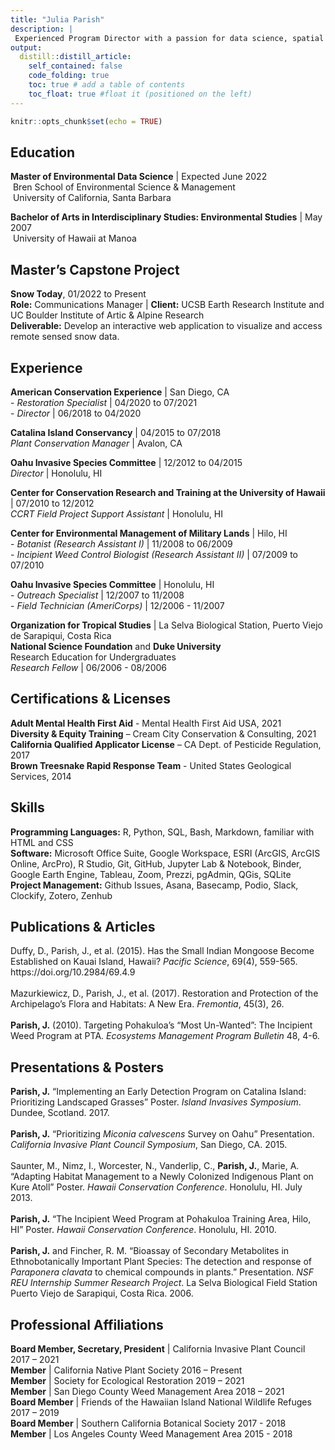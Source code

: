 ```yaml
---
title: "Julia Parish"
description: |
 Experienced Program Director with a passion for data science, spatial analysis, and conservation.
output:
  distill::distill_article:
    self_contained: false
    code_folding: true
    toc: true # add a table of contents
    toc_float: true #float it (positioned on the left)
---
```


```r
knitr::opts_chunk$set(echo = TRUE)

```

## **Education**
**Master of Environmental Data Science** | Expected June 2022
<br>&nbsp;Bren School of Environmental Science & Management
<br>&nbsp;University of California, Santa Barbara

**Bachelor of Arts in Interdisciplinary Studies: Environmental Studies** | May 2007
<br>&nbsp;University of Hawaii at Manoa

## **Master's Capstone Project**
**Snow Today**, 01/2022 to Present<br>
**Role:** Communications Manager | **Client:** UCSB Earth Research Institute and UC Boulder Institute of Artic & Alpine Research<br> 
**Deliverable:** Develop an interactive web application to visualize and access remote sensed snow data. 

## **Experience**

**American Conservation Experience** | San Diego, CA
<br>- *Restoration Specialist* | 04/2020 to 07/2021
<br>- *Director* | 06/2018 to 04/2020

**Catalina Island Conservancy** | 04/2015 to 07/2018
<br>*Plant Conservation Manager* | Avalon, CA

**Oahu Invasive Species Committee** | 12/2012 to 04/2015<br>
*Director* | Honolulu, HI

**Center for Conservation Research and Training at the University of Hawaii** | 07/2010 to 12/2012<br>
*CCRT Field Project Support Assistant* | Honolulu, HI

**Center for Environmental Management of Military Lands** | Hilo, HI
<br>- *Botanist (Research Assistant I)* | 11/2008 to 06/2009
<br>- *Incipient Weed Control Biologist (Research Assistant II)* | 07/2009 to 07/2010

**Oahu Invasive Species Committee** | Honolulu, HI
<br>- *Outreach Specialist* | 12/2007 to 11/2008
<br>- *Field Technician (AmeriCorps)* | 12/2006 - 11/2007

**Organization for Tropical Studies** | La Selva Biological Station, Puerto Viejo de Sarapiqui, Costa Rica <br>
**National Science Foundation** and **Duke University** <br>
Research Education for Undergraduates <br>
*Research Fellow* | 06/2006 - 08/2006


## Certifications & Licenses

**Adult Mental Health First Aid** - Mental Health First Aid USA, 2021 <br>
**Diversity & Equity Training** – Cream City Conservation & Consulting, 2021 <br>
**California Qualified Applicator License** – CA Dept. of Pesticide Regulation, 2017<br>
**Brown Treesnake Rapid Response Team** - United States Geological Services, 2014<br>

## Skills

| **Programming Languages:** R, Python, SQL, Bash, Markdown, familiar with HTML and CSS
| **Software:** Microsoft Office Suite, Google Workspace, ESRI (ArcGIS, ArcGIS Online, ArcPro), R Studio, Git, GitHub, Jupyter Lab & Notebook, Binder, Google Earth Engine, Tableau, Zoom, Prezzi, pgAdmin, QGis, SQLite
| **Project Management:** Github Issues, Asana, Basecamp, Podio, Slack, Clockify, Zotero, Zenhub

## Publications & Articles

| Duffy, D., Parish, J., et al. (2015). Has the Small Indian Mongoose Become Established on Kauai Island, Hawaii? *Pacific Science*, 69(4), 559-565. https://doi.org/10.2984/69.4.9 <br>
| Mazurkiewicz, D., Parish, J., et al. (2017). Restoration and Protection of the Archipelago’s Flora and Habitats: A New Era. *Fremontia*, 45(3), 26. <br>
| **Parish, J.** (2010). Targeting Pohakuloa’s “Most Un-Wanted”: The Incipient Weed Program at PTA. *Ecosystems Management Program Bulletin* 48, 4-6.

## Presentations & Posters

| **Parish, J.** "Implementing an Early Detection Program on Catalina Island: Prioritizing Landscaped Grasses" Poster. *Island Invasives Symposium*. Dundee, Scotland. 2017. <br>
| **Parish, J.** “Prioritizing *Miconia calvescens* Survey on Oahu” Presentation. *California Invasive Plant Council Symposium*, San Diego, CA. 2015. <br>
| Saunter, M., Nimz, I., Worcester, N., Vanderlip, C., **Parish, J.**, Marie, A. “Adapting Habitat Management to a Newly Colonized Indigenous Plant on Kure Atoll” Poster. *Hawaii Conservation Conference*. Honolulu, HI. July 2013.<br>
| **Parish, J.** “The Incipient Weed Program at Pohakuloa Training Area, Hilo, HI” Poster. *Hawaii Conservation Conference*. Honolulu, HI. 2010. <br>
| **Parish, J.** and Fincher, R. M. “Bioassay of Secondary Metabolites in Ethnobotanically Important Plant Species: The detection and response of *Paraponera clavata* to chemical compounds in plants.” Presentation. *NSF REU Internship Summer Research Project*. La Selva Biological Field Station Puerto Viejo de Sarapiqui, Costa Rica. 2006. <br>

## Professional Affiliations

**Board Member, Secretary, President** | California Invasive Plant Council 2017 – 2021<br>
**Member** | California Native Plant Society 2016 – Present<br>
**Member** | Society for Ecological Restoration 2019 – 2021<br>
**Member** | San Diego County Weed Management Area 2018 – 2021<br> 
**Board Member** | Friends of the Hawaiian Island National Wildlife Refuges 2017 – 2019<br>
**Board Member** | Southern California Botanical Society 2017 - 2018<br>
**Member** | Los Angeles County Weed Management Area 2015 - 2018<br>





